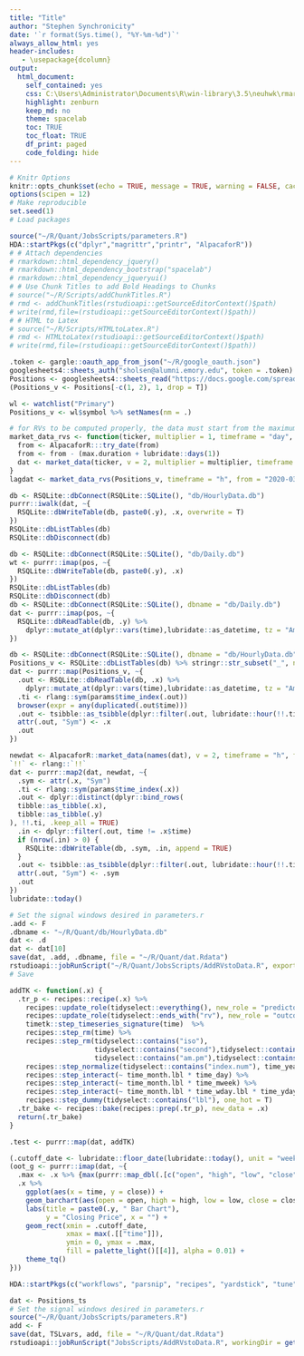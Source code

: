 ```yaml
---
title: "Title"
author: "Stephen Synchronicity"
date: '`r format(Sys.time(), "%Y-%m-%d")`'
always_allow_html: yes
header-includes:
   - \usepackage{dcolumn}
output: 
  html_document: 
    self_contained: yes
    css: C:\Users\Administrator\Documents\R\win-library\3.5\neuhwk\rmarkdown\templates\DA5030\resources\bootstrap.min.css
    highlight: zenburn
    keep_md: no
    theme: spacelab
    toc: TRUE
    toc_float: TRUE
    df_print: paged
    code_folding: hide
---
```

```r
# Knitr Options
knitr::opts_chunk$set(echo = TRUE, message = TRUE, warning = FALSE, cache = TRUE, fig.align = 'center', fig.height = 5, fig.width = 7.5, tidy = TRUE, tidy.opts = list(width.cutoff = 80))
options(scipen = 12)
# Make reproducible
set.seed(1)
# Load packages

source("~/R/Quant/JobsScripts/parameters.R")
HDA::startPkgs(c("dplyr","magrittr","printr", "AlpacaforR"))
# # Attach dependencies
# rmarkdown::html_dependency_jquery()
# rmarkdown::html_dependency_bootstrap("spacelab")
# rmarkdown::html_dependency_jqueryui()
# # Use Chunk Titles to add Bold Headings to Chunks
# source("~/R/Scripts/addChunkTitles.R")
# rmd <- addChunkTitles(rstudioapi::getSourceEditorContext()$path)
# write(rmd,file=(rstudioapi::getSourceEditorContext()$path))
# # HTML to Latex
# source("~/R/Scripts/HTMLtoLatex.R")
# rmd <- HTMLtoLatex(rstudioapi::getSourceEditorContext()$path)
# write(rmd,file=(rstudioapi::getSourceEditorContext()$path))
```


```r
.token <- gargle::oauth_app_from_json("~/R/google_oauth.json")
googlesheets4::sheets_auth("sholsen@alumni.emory.edu", token = .token)
Positions <- googlesheets4::sheets_read("https://docs.google.com/spreadsheets/d/1Iazn6lYRMhe-jdJ3P_VhLjG9M9vNWqV-riBmpvBBseg/edit#gid=0", sheet = "Personal")
(Positions_v <- Positions[-c(1, 2), 1, drop = T])
```

```r
wl <- watchlist("Primary")
Positions_v <- wl$symbol %>% setNames(nm = .)
```

```r
# for RVs to be computed properly, the data must start from the maximum duration  RV windows prior.
market_data_rvs <- function(ticker, multiplier = 1, timeframe = "day", from = NULL, to = NULL, full = TRUE, max.duration = lubridate::weeks(4)) {
  from <- AlpacaforR:::try_date(from)
  from <- from - (max.duration + lubridate::days(1))
  dat <- market_data(ticker, v = 2, multiplier = multiplier, timeframe = timeframe, from = from, to = to, full = full)
}
lagdat <- market_data_rvs(Positions_v, timeframe = "h", from = "2020-03-01", to = head(dat[[1]]$time, 1), full = TRUE)

```


```r
db <- RSQLite::dbConnect(RSQLite::SQLite(), "db/HourlyData.db")
purrr::iwalk(dat, ~{
  RSQLite::dbWriteTable(db, paste0(.y), .x, overwrite = T)
})
RSQLite::dbListTables(db)
RSQLite::dbDisconnect(db)
```

```r
db <- RSQLite::dbConnect(RSQLite::SQLite(), "db/Daily.db")
wt <- purrr::imap(pos, ~{
  RSQLite::dbWriteTable(db, paste0(.y), .x)
})
RSQLite::dbListTables(db)
RSQLite::dbDisconnect(db)
db <- RSQLite::dbConnect(RSQLite::SQLite(), dbname = "db/Daily.db")
dat <- purrr::imap(pos, ~{
  RSQLite::dbReadTable(db, .y) %>% 
    dplyr::mutate_at(dplyr::vars(time),lubridate::as_datetime, tz = "America/New_York")
})
```

```r
db <- RSQLite::dbConnect(RSQLite::SQLite(), dbname = "db/HourlyData.db")
Positions_v <- RSQLite::dbListTables(db) %>% stringr::str_subset("_", negate = TRUE) %>%  setNames(., .)
dat <- purrr::map(Positions_v, ~{
  .out <- RSQLite::dbReadTable(db, .x) %>% 
    dplyr::mutate_at(dplyr::vars(time),lubridate::as_datetime, tz = "America/New_York")
  .ti <- rlang::sym(params$time_index(.out))
  browser(expr = any(duplicated(.out$time)))
  .out <- tsibble::as_tsibble(dplyr::filter(.out, lubridate::hour(!!.ti) >= 10 & lubridate::hour(!!.ti) < 17), index = !!.ti, regular = FALSE)
  attr(.out, "Sym") <- .x
  .out
})

```


```r

newdat <- AlpacaforR::market_data(names(dat), v = 2, timeframe = "h", from = tail(dat$AMZN$time, 1), to = lubridate::today(), full = T)
`!!` <- rlang::`!!`
dat <- purrr::map2(dat, newdat, ~{
  .sym <- attr(.x, "Sym")
  .ti <- rlang::sym(params$time_index(.x))
  .out <- dplyr::distinct(dplyr::bind_rows(
  tibble::as_tibble(.x),
  tibble::as_tibble(.y)
), !!.ti, .keep_all = TRUE)
  .in <- dplyr::filter(.out, time != .x$time)
  if (nrow(.in) > 0) {
    RSQLite::dbWriteTable(db, .sym, .in, append = TRUE)
  }
  .out <- tsibble::as_tsibble(dplyr::filter(.out, lubridate::hour(!!.ti) >= 10 & lubridate::hour(!!.ti) < 17), index = !!.ti, regular = FALSE)
  attr(.out, "Sym") <- .sym
  .out
})
lubridate::today()
```


```r
# Set the signal windows desired in parameters.r
.add <- F
.dbname <- "~/R/Quant/db/HourlyData.db"
dat <- .d
dat <- dat[10]
save(dat, .add, .dbname, file = "~/R/Quant/dat.Rdata")
rstudioapi::jobRunScript("~/R/Quant/JobsScripts/AddRVstoData.R", exportEnv = "R_GlobalEnv", importEnv = F)
# Save
```

```r
addTK <- function(.x) {
  .tr_p <- recipes::recipe(.x) %>%
    recipes::update_role(tidyselect::everything(), new_role = "predictor") %>% 
    recipes::update_role(tidyselect::ends_with("rv"), new_role = "outcome") %>% 
    timetk::step_timeseries_signature(time)  %>% 
    recipes::step_rm(time) %>% 
    recipes::step_rm(tidyselect::contains("iso"),
                     tidyselect::contains("second"),tidyselect::contains("minute"),tidyselect::contains("hour"),
                     tidyselect::contains("am.pm"),tidyselect::contains("xts")) %>% 
    recipes::step_normalize(tidyselect::contains("index.num"), time_year) %>% 
    recipes::step_interact(~ time_month.lbl * time_day) %>% 
    recipes::step_interact(~ time_month.lbl * time_mweek) %>% 
    recipes::step_interact(~ time_month.lbl * time_wday.lbl * time_yday) %>% 
    recipes::step_dummy(tidyselect::contains("lbl"), one_hot = T)
  .tr_bake <- recipes::bake(recipes::prep(.tr_p), new_data = .x)
  return(.tr_bake)
}
```
```r
.test <- purrr::map(dat, addTK)
```




```r
(.cutoff_date <- lubridate::floor_date(lubridate::today(), unit = "week"))
(oot_g <- purrr::imap(dat, ~{
  .max <- .x %>% {max(purrr::map_dbl(.[c("open", "high", "low", "close")], max)) + 10}
  .x %>% 
    ggplot(aes(x = time, y = close)) +
    geom_barchart(aes(open = open, high = high, low = low, close = close)) +
    labs(title = paste0(.y, " Bar Chart"), 
         y = "Closing Price", x = "") + 
    geom_rect(xmin = .cutoff_date,
              xmax = max(.[["time"]]),
              ymin = 0, ymax = .max,
              fill = palette_light()[[4]], alpha = 0.01) +
    theme_tq()
}))
```


```r
HDA::startPkgs(c("workflows", "parsnip", "recipes", "yardstick", "tune", "glmnet", "tidyverse", "tidyquant", "timetk"))
```

```r
dat <- Positions_ts
# Set the signal windows desired in parameters.r
source("~/R/Quant/JobsScripts/parameters.R")
add <- F
save(dat, TSLvars, add, file = "~/R/Quant/dat.Rdata")
rstudioapi::jobRunScript("JobsScripts/AddRVstoData.R", workingDir = getwd(), exportEnv = "R_GlobalEnv", importEnv = F)
```

